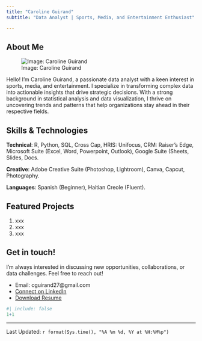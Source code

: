 ```yaml
---
title: "Caroline Guirand"
subtitle: "Data Analyst | Sports, Media, and Entertainment Enthusiast"

---
```


  
## About Me

![Image: Caroline Guirand](Sta9750coursewebsitepicofme.jpeg)

Hello! I'm Caroline Guirand, a passionate data analyst with a keen interest in sports, media, and entertainment. I specialize in transforming complex data into actionable insights that drive strategic decisions. With a strong background in statistical analysis and data visualization, I thrive on uncovering trends and patterns that help organizations stay ahead in their respective fields.
  
  
## Skills & Technologies
  
**Technical**: R, Python, SQL, Cross Cap, HRIS: Unifocus, CRM: Raiser’s Edge, Microsoft Suite (Excel, Word, Powerpoint, Outlook), Google Suite (Sheets, Slides, Docs. 
  
**Creative**: Adobe Creative Suite (Photoshop, Lightroom), Canva, Capcut, Photography. 
  
**Languages**: Spanish (Beginner), Haitian Creole (Fluent). 

## Featured Projects 

1. xxx
2. xxx
3. xxx
  
  
## Get in touch!

I'm always interested in discussing new opportunities, collaborations, or data challenges. Feel free to reach out!

- Email: cguirand27@gmail.com
- [Connect on LinkedIn](https://www.linkedin.com/in/carolineguirand/)
- [Download Resume](https://docs.google.com/document/d/1FFIOdwbryzn9HRmso7AXAAC90Sdd5OBapg5xOo-Insc/edit?tab=t.0) 

```r
#| include: false
1+1
```
--------------
Last Updated: `r format(Sys.time(), "%A %m %d, %Y at %H:%M%p")`